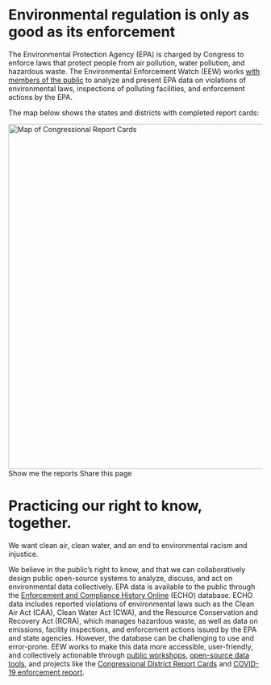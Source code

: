 
<Layout pageTitle="Home" activeHeaderLink="Home">

# Environmental regulation is only as good as its enforcement

The Environmental Protection Agency (EPA) is charged by Congress to enforce laws that protect people from air pollution, water pollution, and hazardous waste. The Environmental Enforcement Watch (EEW) works [with members of the public](/learn/events) to analyze and present EPA data on violations of environmental laws, inspections of polluting facilities, and enforcement actions by the EPA.

The map below shows the states and districts with completed report cards:

<Link to="/data/congress"><img src={Map} alt='Map of Congressional Report Cards' height="685" width="970"/></Link>

<Link to='/data/congress' className='button' rel='noreferrer noopener'>Show me the reports</Link>

<Link to='https://twitter.com/intent/tweet?text=EPA%20is%20overseen%20by%20two%20congressional%20committees.%20%40EnviroDGI%20took%20a%20look%20at%20environmental%20enforcement%20in%20committee%20members%27%20home%20districts%3A%20environmentalenforcementwatch.org%20%23EEWatch' target='_blank'>Share this page</Link>

# Practicing our right to know, together.

We want clean air, clean water, and an end to environmental racism and injustice. 

We believe in the public’s right to know, and that we can collaboratively design public open-source systems to analyze, discuss, and act on environmental data collectively. EPA data is available to the public through the [Enforcement and Compliance History Online](https://echo.epa.gov) (ECHO) database. ECHO data includes reported violations of environmental laws such as the Clean Air Act (CAA), Clean Water Act (CWA), and the Resource Conservation and Recovery Act (RCRA), which manages hazardous waste, as well as data on emissions, facility inspections, and enforcement actions issued by the EPA and state agencies. However, the database can be challenging to use and error-prone. EEW works to make this data more accessible, user-friendly, and collectively actionable through [public workshops](/learn/events), [open-source data tools](https://github.com/edgi-govdata-archiving), and projects like the [Congressional District Report Cards](/data/reports) and [COVID-19 enforcement report](https://envirodatagov.org/more-permission-to-pollute-the-decline-of-epa-enforcement-and-industry-compliance-during-covid).

</Layout>
